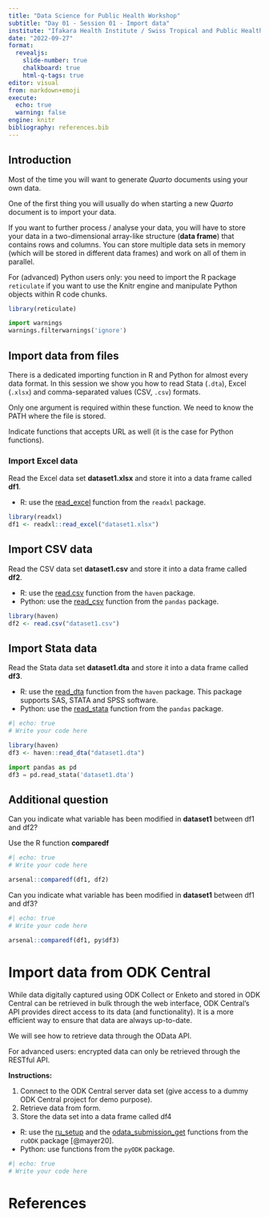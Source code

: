 ```yaml
---
title: "Data Science for Public Health Workshop"
subtitle: "Day 01 - Session 01 - Import data"
institute: "Ifakara Health Institute / Swiss Tropical and Public Health Institute"
date: "2022-09-27"
format:
  revealjs:
    slide-number: true
    chalkboard: true
    html-q-tags: true
editor: visual
from: markdown+emoji
execute:
  echo: true
  warning: false
engine: knitr
bibliography: references.bib
---
```


## Introduction

Most of the time you will want to generate *Quarto* documents using your own data.

One of the first thing you will usually do when starting a new *Quarto* document is to import your data.

If you want to further process / analyse your data, you will have to store your data in a two-dimensional array-like structure (**data frame**) that contains rows and columns. You can store multiple data sets in memory (which will be stored in different data frames) and work on all of them in parallel.

::: callout-warning
For (advanced) Python users only: you need to import the R package `reticulate` if you want to use the Knitr engine and manipulate Python objects within R code chunks.

```r
library(reticulate)
```

```python
import warnings
warnings.filterwarnings('ignore')
```
:::

## Import data from files

There is a dedicated importing function in R and Python for almost every data format. In this session we show you how to read Stata (`.dta`), Excel (`.xlsx`) and comma-separated values (CSV, `.csv`) formats.

Only one argument is required within these function. We need to know the PATH where the file is stored.

Indicate functions that accepts URL as well (it is the case for Python functions).

### Import Excel data

Read the Excel data set **dataset1.xlsx** and store it into a data frame called **df1**.

::: callout-tip
-   R: use the [read_excel](https://readxl.tidyverse.org/reference/read_excel.html) function from the `readxl` package.
:::

```r
library(readxl)
df1 <- readxl::read_excel("dataset1.xlsx")
```

## Import CSV data

Read the CSV data set **dataset1.csv** and store it into a data frame called **df2**.

::: callout-tip
-   R: use the [read.csv](https://www.rdocumentation.org/packages/utils/versions/3.6.2/topics/read.table) function from the `haven` package.
-   Python: use the [read_csv](https://pandas.pydata.org/docs/reference/api/pandas.read_csv.html) function from the `pandas` package.
:::

```r
library(haven)
df2 <- read.csv("dataset1.csv")
```

## Import Stata data

Read the Stata data set **dataset1.dta** and store it into a data frame called **df3**.

::: callout-tip
-   R: use the [read_dta](https://haven.tidyverse.org/reference/read_dta.html) function from the `haven` package. This package supports SAS, STATA and SPSS software.
-   Python: use the [read_stata](https://pandas.pydata.org/docs/reference/api/pandas.read_stata.html) function from the `pandas` package.
:::

```r
#| echo: true
# Write your code here
```

```r
library(haven)
df3 <- haven::read_dta("dataset1.dta")
```

```python
import pandas as pd
df3 = pd.read_stata('dataset1.dta')
```

## Additional question

Can you indicate what variable has been modified in **dataset1** between df1 and df2?

::: callout-tip
Use the R function **comparedf**
:::

```r
#| echo: true
# Write your code here
```

```r
arsenal::comparedf(df1, df2)
```

Can you indicate what variable has been modified in **dataset1** between df1 and df3?

```r
#| echo: true
# Write your code here
```

```r
arsenal::comparedf(df1, py$df3)
```

# Import data from ODK Central

While data digitally captured using ODK Collect or Enketo and stored in ODK Central can be retrieved in bulk through the web interface, ODK Central's API provides direct access to its data (and functionality). It is a more efficient way to ensure that data are always up-to-date.

We will see how to retrieve data through the OData API.

::: callout-important
For advanced users: encrypted data can only be retrieved through the RESTful API.
:::

**Instructions:**

1.  Connect to the ODK Central server data set (give access to a dummy ODK Central project for demo purpose).
2.  Retrieve data from form.
3.  Store the data set into a data frame called df4

::: callout-tip
-   R: use the [ru_setup](https://docs.ropensci.org/ruODK/reference/ru_setup.html) and the [odata_submission_get](https://docs.ropensci.org/ruODK/reference/odata_submission_get.html) functions from the `ruODK` package [@mayer20].
-   Python: use functions from the `pyODK` package.
:::

```r
#| echo: true
# Write your code here
```

# References
